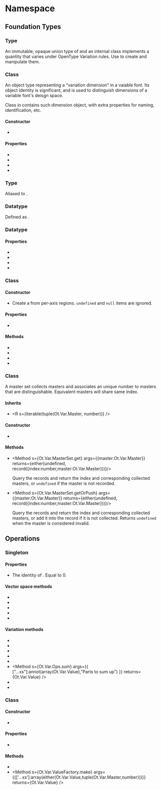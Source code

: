
# Namespace <Decl s={Ot.Var}/>

## Foundation Types

### Type <Decl s={Ot.Var.Value} />

An immutable, opaque union type of <R s="number"/> and an internal class implements a quantity that varies under OpenType Variation rules. Use <R s={Ot.Var.Ops}/> to create and manipulate them.

### Class <Decl s={Ot.Var.Dim} />

An object type representing a “variation dimension” in a vaiable font. Its object identity is significant, and is used to distinguish dimensions of a variable font's deisgn space.

Class <R s={Ot.Fvar.Axis}/> in <R s={Ot.Fvar}/> contains such dimension object, with extra properties for naming, identification, etc.

#### Constructor

 * <Method ctor s={Ot.Var.Dim.Constructor} args={{tag:Tag,minValue:number,defaultValue:number,maxValue:number}}/>

#### Properties

 * <Member readonly s={Ot.Var.Dim.tag} type={Tag} />
 * <Member readonly s={Ot.Var.Dim.min} type={number} />
 * <Member readonly s={Ot.Var.Dim.default} type={number} />
 * <Member readonly s={Ot.Var.Dim.max} type={number} />

### Type <Decl s={Ot.Var.DesignSpace} />

Aliased to <R s={Data.Order(Ot.Var.Dim)}/>.

### Datatype <Decl s={Ot.Var.Instance} />

Defined as <R s={Data.Maybe(readonly(map(Ot.Var.Dim,number)))} />.

### Datatype <Decl s={Ot.Var.MasterDim} />

#### Properties

 * <Member readonly s={Ot.Var.MasterDim.dim} type={Ot.Var.Dim} />
 * <Member readonly s={Ot.Var.MasterDim.min} type={number} />
 * <Member readonly s={Ot.Var.MasterDim.peak} type={number} />
 * <Member readonly s={Ot.Var.MasterDim.max} type={number} />

### Class <Decl s={Ot.Var.Master} />

#### Constructor

* <Method ctor s={Ot.Var.Master.constructor} args={{init:iterable(either(undefined,null,Ot.Var.MasterDim))}} />

  Create a <R s={Ot.Var.Master}/> from per-axis regions. `undefined` and `null` items are ignored.

#### Properties

 * <Member readonly s={Ot.Var.Master.regions} type={readonly(array(Ot.Var.MasterDim))} />

#### Methods

 * <Method s={Ot.Var.Master.evaluate} args={{instance:Ot.Var.Instance}} returns={number} />
 * <Method s={Ot.Var.Master.getPeak} args={{}} returns={Ot.Var.Instance} />
 * <Method s={Ot.Var.Master.isInvalid} args={{}} returns={boolean} />
 * <Method s={Ot.Var.Master.isSimple} args={{}} returns={boolean} />


### Class <Decl s={Ot.Var.MasterSet} />

A master set collects masters and associates an unique number to masters that are distinguishable. Equivalent masters will share same index.

#### Inherits

* <R s={iterable(tuple(Ot.Var.Master, number))} />

#### Constructor

* <Method ctor s={Ot.Var.MasterSet.constructor} args={{}} />

#### Methods

* <Method s={Ot.Var.MasterSet.get} args={{master:Ot.Var.Master}} returns={either(undefined, record({index:number,master:Ot.Var.Master}))}/>

  Query the records and return the index and corresponding collected masters, or `undefined` if the master is not recorded.

* <Method s={Ot.Var.MasterSet.getOrPush} args={{master:Ot.Var.Master}} returns={either(undefined, record({index:number,master:Ot.Var.Master}))}/>

  Query the records and return the index and corresponding collected masters, or add it into the record if it is not collected. Returns `undefined` when the master is considered invalid.


## Operations

### Singleton <Decl s={Ot.Var.Ops}/>

#### Properties

 * <Member readonly s={Ot.Var.Ops.neutral} type={number} />

    The identity of <R s={Ot.Var.Value}/>. Equal to 0.

#### Vector space methods
 * <Method s={Ot.Var.Ops.add} args={{x:Ot.Var.Value,y:Ot.Var.Value}} returns={Ot.Var.Value} />
 * <Method s={Ot.Var.Ops.negate} args={{x:Ot.Var.Value}} returns={Ot.Var.Value} />
 * <Method s={Ot.Var.Ops.minus} args={{x:Ot.Var.Value,y:Ot.Var.Value}} returns={Ot.Var.Value} />
 * <Method s={Ot.Var.Ops.scale} args={{scale:number,y:Ot.Var.Value}} returns={Ot.Var.Value} />
 * <Method s={Ot.Var.Ops.addScale} args={{x:Ot.Var.Value,scale:number,y:Ot.Var.Value}} returns={Ot.Var.Value} />

#### Variation methods
 * <Method s={Ot.Var.Ops.originOf} args={{x:Ot.Var.Value}} returns={number} />
 * <Method s={Ot.Var.Ops.varianceOf} args={{x:Ot.Var.Value}} returns={iterable(tuple(Ot.Var.Master,number))} />
 * <Method s={Ot.Var.Ops.removeOrigin} args={{x:Ot.Var.Value}} returns={Ot.Var.Value} />
 * <Method s={Ot.Var.Ops.evaluate} args={{x:Ot.Var.Value,instance:Ot.Var.Instance}} returns={number} />
 * <Method s={Ot.Var.Ops.equal} args={{x:Ot.Var.Value,y:Ot.Var.Value,err:optional(number)}} returns={boolean} />
 * <Method s={Ot.Var.Ops.sum} args={{ ["...xs"]:annot(array(Ot.Var.Value),"Parts to sum up") }} returns={Ot.Var.Value} />
 * <Method s={Ot.Var.Ops.isConstant} args={{x:Ot.Var.Value}} returns={boolean} />
 * <Method s={Ot.Var.Ops.isZero} args={{x:Ot.Var.Value}} returns={boolean} />


### Class <Decl s={Ot.Var.ValueFactory}/>

#### Constructor

 * <Method ctor s={Ot.Var.ValueFactory.constructor} args={{masterSet:optional(Ot.Var.MasterSet)}}/>

#### Properties

 * <Member readonly s={Ot.Var.ValueFactory.masterSet} type={Ot.Var.MasterSet} />

#### Methods

 * <Method s={Ot.Var.ValueFactory.create} args={{origin:optional(number),variance:optional(iterable(tuple(Ot.Var.Master,number)))}} returns={Ot.Var.Value} />
 * <Method s={Ot.Var.ValueFactory.make} args={{['...xs']:array(either(Ot.Var.Value,tuple(Ot.Var.Master,number)))}} returns={Ot.Var.Value} />
